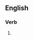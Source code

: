 ==English==

===Verb===
{{head|en|present participle}}

# {{present participle of|difference|lang=en|nocat=1}}